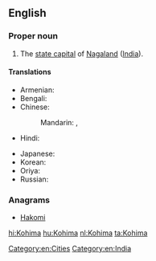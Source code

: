 ==English==
{{wikipedia}}

===Proper noun===
{{en-proper noun}}

# The [[state capital]] of [[Nagaland]] ([[India]]).

====Translations====
{{trans-top|capital of Nagaland, India}}
* Armenian: {{t-|hy|Կոհիմա|tr=Kohima}}
* Bengali: {{t-|bn|কোহিমা|sc=Beng}}
* Chinese:
*: Mandarin: {{t|cmn|科希馬|sc=Hani}},  {{t|cmn|科希马|tr=Kēxīmǎ|sc=Hani}}
* Hindi: {{t+|hi|कोहिमा|tr=kōhimā}}
{{trans-mid}}
* Japanese: {{t-|ja|コヒマ|tr=Kohima}}
* Korean: {{t|ko|코히마|sc=Kore}}
* Oriya: {{t|or|କୋହିମା|sc=Orya}}
* Russian: {{t-|ru|Кохима|f|tr=Koxíma}}
{{trans-bottom}}

===Anagrams===
* [[Hakomi#English|Hakomi]]

[[Category:en:Cities]]
[[Category:en:India]]

[[hi:Kohima]]
[[hu:Kohima]]
[[nl:Kohima]]
[[ta:Kohima]]